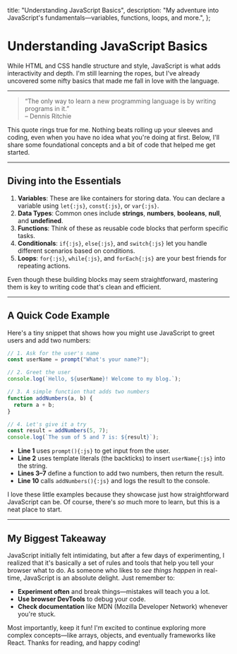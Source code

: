 
  title: "Understanding JavaScript Basics",
  description:
    "My adventure into JavaScript's fundamentals—variables, functions, loops, and more.",
};

# Understanding JavaScript Basics

<PublicationDate date="2025-01-28T00:00:00Z" />

While HTML and CSS handle structure and style, JavaScript is what adds interactivity and depth. I'm still learning the ropes, but I've already uncovered some nifty basics that made me fall in love with the language.

---

> “The only way to learn a new programming language is by writing programs in it.”\
> – Dennis Ritchie

This quote rings true for me. Nothing beats rolling up your sleeves and coding, even when you have no idea what you're doing at first. Below, I'll share some foundational concepts and a bit of code that helped me get started.

---

## Diving into the Essentials

1. **Variables**: These are like containers for storing data. You can declare a variable using `let{:js}`, `const{:js}`, or `var{:js}`.
2. **Data Types**: Common ones include **strings**, **numbers**, **booleans**, **null**, and **undefined**.
3. **Functions**: Think of these as reusable code blocks that perform specific tasks.
4. **Conditionals**: `if{:js}`, `else{:js}`, and `switch{:js}` let you handle different scenarios based on conditions.
5. **Loops**: `for{:js}`, `while{:js}`, and `forEach{:js}` are your best friends for repeating actions.

Even though these building blocks may seem straightforward, mastering them is key to writing code that's clean and efficient.

---

## A Quick Code Example

Here's a tiny snippet that shows how you might use JavaScript to greet users and add two numbers:

```js
// 1. Ask for the user's name
const userName = prompt("What's your name?");

// 2. Greet the user
console.log(`Hello, ${userName}! Welcome to my blog.`);

// 3. A simple function that adds two numbers
function addNumbers(a, b) {
  return a + b;
}

// 4. Let's give it a try
const result = addNumbers(5, 7);
console.log(`The sum of 5 and 7 is: ${result}`);
```

- **Line 1** uses `prompt(){:js}` to get input from the user.
- **Line 2** uses template literals (the backticks) to insert `userName{:js}` into the string.
- **Lines 3–7** define a function to add two numbers, then return the result.
- **Line 10** calls `addNumbers(){:js}` and logs the result to the console.

I love these little examples because they showcase just how straightforward JavaScript can be. Of course, there's _so_ much more to learn, but this is a neat place to start.

---

## My Biggest Takeaway

JavaScript initially felt intimidating, but after a few days of experimenting, I realized that it's basically a set of rules and tools that help you tell your browser what to do. As someone who likes to _see things happen_ in real-time, JavaScript is an absolute delight. Just remember to:

- **Experiment often** and break things—mistakes will teach you a lot.
- **Use browser DevTools** to debug your code.
- **Check documentation** like MDN (Mozilla Developer Network) whenever you're stuck.

Most importantly, keep it fun! I'm excited to continue exploring more complex concepts—like arrays, objects, and eventually frameworks like React. Thanks for reading, and happy coding!
